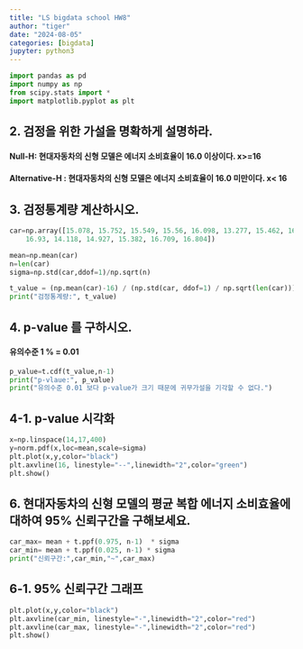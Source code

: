 ```yaml
---
title: "LS bigdata school HW8"
author: "tiger"
date: "2024-08-05"
categories: [bigdata]
jupyter: python3
---
```

```python
import pandas as pd
import numpy as np    
from scipy.stats import *
import matplotlib.pyplot as plt    

```


## 2. 검정을 위한 가설을 명확하게 설명하라.         
#### Null-H: 현대자동차의 신형 모델은 에너지 소비효율이 16.0 이상이다. x>=16        
#### Alternative-H : 현대자동차의 신형 모델은 에너지 소비효율이 16.0 미만이다. x< 16        

## 3. 검정통계량 계산하시오.        

```python
car=np.array([15.078, 15.752, 15.549, 15.56, 16.098, 13.277, 15.462, 16.116, 15.214, \
    16.93, 14.118, 14.927, 15.382, 16.709, 16.804])

mean=np.mean(car)
n=len(car)
sigma=np.std(car,ddof=1)/np.sqrt(n)

t_value = (np.mean(car)-16) / (np.std(car, ddof=1) / np.sqrt(len(car)))
print("검정통계량:", t_value)

```


## 4. p-value 를 구하시오.  
#### 유의수준 1 % = 0.01
```python
p_value=t.cdf(t_value,n-1)
print("p-vlaue:", p_value)
print("유의수준 0.01 보다 p-value가 크기 때문에 귀무가설을 기각할 수 없다.")
```



## 4-1. p-value 시각화       
```python
x=np.linspace(14,17,400)
y=norm.pdf(x,loc=mean,scale=sigma)
plt.plot(x,y,color="black")
plt.axvline(16, linestyle="--",linewidth="2",color="green")
plt.show()
```


## 6. 현대자동차의 신형 모델의 평균 복합 에너지 소비효율에 대하여 95% 신뢰구간을 구해보세요.        

```python
car_max= mean + t.ppf(0.975, n-1)  * sigma
car_min= mean + t.ppf(0.025, n-1) * sigma
print("신뢰구간:",car_min,"~",car_max)
```


## 6-1. 95% 신뢰구간 그래프                         
```python
plt.plot(x,y,color="black")
plt.axvline(car_min, linestyle="-",linewidth="2",color="red")
plt.axvline(car_max, linestyle="-",linewidth="2",color="red")
plt.show()

```


